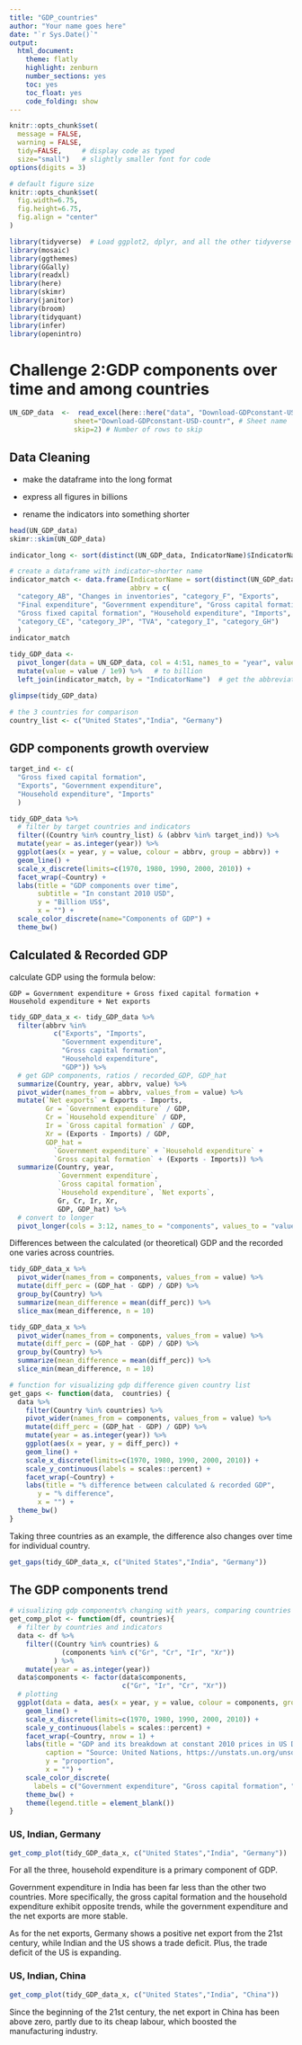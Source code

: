 ```yaml
---
title: "GDP_countries"
author: "Your name goes here"
date: "`r Sys.Date()`"
output:
  html_document:
    theme: flatly
    highlight: zenburn
    number_sections: yes
    toc: yes
    toc_float: yes
    code_folding: show
---
```


```r
knitr::opts_chunk$set(
  message = FALSE, 
  warning = FALSE, 
  tidy=FALSE,     # display code as typed
  size="small")   # slightly smaller font for code
options(digits = 3)

# default figure size
knitr::opts_chunk$set(
  fig.width=6.75, 
  fig.height=6.75,
  fig.align = "center"
)
```

```r
library(tidyverse)  # Load ggplot2, dplyr, and all the other tidyverse packages
library(mosaic)
library(ggthemes)
library(GGally)
library(readxl)
library(here)
library(skimr)
library(janitor)
library(broom)
library(tidyquant)
library(infer)
library(openintro)
```
# Challenge 2:GDP components over time and among countries

```r

UN_GDP_data  <-  read_excel(here::here("data", "Download-GDPconstant-USD-countries.xls"), # Excel filename
                sheet="Download-GDPconstant-USD-countr", # Sheet name
                skip=2) # Number of rows to skip

```

## Data Cleaning

-   make the dataframe into the long format

-   express all figures in billions

-   rename the indicators into something shorter

```r
head(UN_GDP_data)
skimr::skim(UN_GDP_data)
```

```r
indicator_long <- sort(distinct(UN_GDP_data, IndicatorName)$IndicatorName)
```

```r
# create a dataframe with indicator~shorter name
indicator_match <- data.frame(IndicatorName = sort(distinct(UN_GDP_data, IndicatorName)$IndicatorName), 
                              abbrv = c(
  "category_AB", "Changes in inventories", "category_F", "Exports", 
  "Final expenditure", "Government expenditure", "Gross capital formation", "GDP", 
  "Gross fixed capital formation", "Household expenditure", "Imports", "category_D", 
  "category_CE", "category_JP", "TVA", "category_I", "category_GH")
  )
indicator_match
```

```r
tidy_GDP_data <- 
  pivot_longer(data = UN_GDP_data, col = 4:51, names_to = "year", values_to = "value") %>% # 
  mutate(value = value / 1e9) %>%   # to billion
  left_join(indicator_match, by = "IndicatorName")  # get the abbreviation of indicators

glimpse(tidy_GDP_data)

# the 3 countries for comparison
country_list <- c("United States","India", "Germany")
```

## GDP components growth overview

```r
target_ind <- c(
  "Gross fixed capital formation", 
  "Exports", "Government expenditure", 
  "Household expenditure", "Imports"
  )

tidy_GDP_data %>% 
  # filter by target countries and indicators
  filter((Country %in% country_list) & (abbrv %in% target_ind)) %>% 
  mutate(year = as.integer(year)) %>% 
  ggplot(aes(x = year, y = value, colour = abbrv, group = abbrv)) +
  geom_line() +
  scale_x_discrete(limits=c(1970, 1980, 1990, 2000, 2010)) + 
  facet_wrap(~Country) + 
  labs(title = "GDP components over time", 
       subtitle = "In constant 2010 USD", 
       y = "Billion US$", 
       x = "") + 
  scale_color_discrete(name="Components of GDP") + 
  theme_bw()
```

## Calculated & Recorded GDP

calculate GDP using the formula below:

    GDP = Government expenditure + Gross fixed capital formation + Household expenditure + Net exports

```r
tidy_GDP_data_x <- tidy_GDP_data %>% 
  filter(abbrv %in% 
           c("Exports", "Imports", 
             "Government expenditure", 
             "Gross capital formation", 
             "Household expenditure", 
             "GDP")) %>% 
  # get GDP components, ratios / recorded_GDP, GDP_hat
  summarize(Country, year, abbrv, value) %>% 
  pivot_wider(names_from = abbrv, values_from = value) %>% 
  mutate(`Net exports` = Exports - Imports, 
         Gr = `Government expenditure` / GDP, 
         Cr = `Household expenditure` / GDP, 
         Ir = `Gross capital formation` / GDP, 
         Xr = (Exports - Imports) / GDP, 
         GDP_hat = 
           `Government expenditure` + `Household expenditure` + 
           `Gross capital formation` + (Exports - Imports)) %>% 
  summarize(Country, year, 
            `Government expenditure`, 
            `Gross capital formation`, 
            `Household expenditure`, `Net exports`, 
            Gr, Cr, Ir, Xr, 
            GDP, GDP_hat) %>% 
  # convert to longer
  pivot_longer(cols = 3:12, names_to = "components", values_to = "value")
```

Differences between the calculated (or theoretical) GDP and the recorded one varies across countries.

```r
tidy_GDP_data_x %>% 
  pivot_wider(names_from = components, values_from = value) %>% 
  mutate(diff_perc = (GDP_hat - GDP) / GDP) %>% 
  group_by(Country) %>% 
  summarize(mean_difference = mean(diff_perc)) %>% 
  slice_max(mean_difference, n = 10)

tidy_GDP_data_x %>% 
  pivot_wider(names_from = components, values_from = value) %>% 
  mutate(diff_perc = (GDP_hat - GDP) / GDP) %>% 
  group_by(Country) %>% 
  summarize(mean_difference = mean(diff_perc)) %>% 
  slice_min(mean_difference, n = 10)
```

```r
# function for visualizing gdp difference given country list
get_gaps <- function(data,  countries) { 
  data %>% 
    filter(Country %in% countries) %>% 
    pivot_wider(names_from = components, values_from = value) %>% 
    mutate(diff_perc = (GDP_hat - GDP) / GDP) %>% 
    mutate(year = as.integer(year)) %>% 
    ggplot(aes(x = year, y = diff_perc)) +
    geom_line() +
    scale_x_discrete(limits=c(1970, 1980, 1990, 2000, 2010)) + 
    scale_y_continuous(labels = scales::percent) + 
    facet_wrap(~Country) + 
    labs(title = "% difference between calculated & recorded GDP", 
       y = "% difference", 
       x = "") + 
  theme_bw()
}
```

Taking three countries as an example, the difference also changes over time for individual country.

```r
get_gaps(tidy_GDP_data_x, c("United States","India", "Germany"))
```

## The GDP components trend

```r
# visualizing gdp components% changing with years, comparing countries
get_comp_plot <- function(df, countries){
  # filter by countries and indicators
  data <- df %>% 
    filter((Country %in% countries) & 
             (components %in% c("Gr", "Cr", "Ir", "Xr"))
           ) %>% 
    mutate(year = as.integer(year))
  data$components <- factor(data$components, 
                            c("Gr", "Ir", "Cr", "Xr"))
  # plotting
  ggplot(data = data, aes(x = year, y = value, colour = components, group = components)) +
    geom_line() +
    scale_x_discrete(limits=c(1970, 1980, 1990, 2000, 2010)) + 
    scale_y_continuous(labels = scales::percent) + 
    facet_wrap(~Country, nrow = 1) + 
    labs(title = "GDP and its breakdown at constant 2010 prices in US Dollar", 
         caption = "Source: United Nations, https://unstats.un.org/unsd/snaama/Downloads", 
         y = "proportion", 
         x = "") + 
    scale_color_discrete(
      labels = c("Government expenditure", "Gross capital formation", "Household expenditure", "Net exports")) +
    theme_bw() +
    theme(legend.title = element_blank())
}
```

### US, Indian, Germany

```r
get_comp_plot(tidy_GDP_data_x, c("United States","India", "Germany"))
```

For all the three, household expenditure is a primary component of GDP.

Government expenditure in India has been far less than the other two countries. More specifically, the gross capital formation and the household expenditure exhibit opposite trends, while the government expenditure and the net exports are more stable.

As for the net exports, Germany shows a positive net export from the 21st century, while Indian and the US shows a trade deficit. Plus, the trade deficit of the US is expanding.

### US, Indian, China

```r
get_comp_plot(tidy_GDP_data_x, c("United States","India", "China"))
```

Since the beginning of the 21st century, the net export in China has been above zero, partly due to its cheap labour, which boosted the manufacturing industry.
